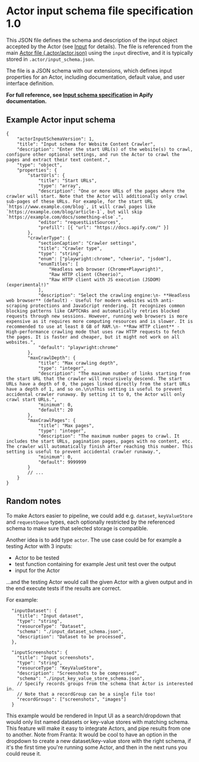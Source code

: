 # Actor input schema file specification 1.0

This JSON file defines the schema and description of the input object accepted by the Actor (see [Input](/#input) for details). The file is referenced from the main [Actor file (.actor/actor.json)](/actor-file) using the `input` directive, and it is typically stored in `.actor/input_schema.json`.

The file is a JSON schema with our extensions, which defines input properties for an Actor, including documentation, default value, and user interface definition.

**For full reference, see [Input schema specification](https://docs.apify.com/platform/actors/development/actor-definition/input-schema/specification/v1) in Apify documentation.**

## Example Actor input schema

```jsonc
{
    "actorInputSchemaVersion": 1,
    "title": "Input schema for Website Content Crawler",
    "description": "Enter the start URL(s) of the website(s) to crawl, configure other optional settings, and run the Actor to crawl the pages and extract their text content.",
    "type": "object",
    "properties": {
        "startUrls": {
            "title": "Start URLs",
            "type": "array",
            "description": "One or more URLs of the pages where the crawler will start. Note that the Actor will additionally only crawl sub-pages of these URLs. For example, for the start URL `https://www.example.com/blog`, it will crawl pages like `https://example.com/blog/article-1`, but will skip `https://example.com/docs/something-else`.",
            "editor": "requestListSources",
            "prefill": [{ "url": "https://docs.apify.com/" }]
        },
        "crawlerType": {
            "sectionCaption": "Crawler settings",
            "title": "Crawler type",
            "type": "string",
            "enum": ["playwright:chrome", "cheerio", "jsdom"],
            "enumTitles": [
                "Headless web browser (Chrome+Playwright)",
                "Raw HTTP client (Cheerio)",
                "Raw HTTP client with JS execution (JSDOM) (experimental!)"
            ],
            "description": "Select the crawling engine:\n- **Headless web browser** (default) - Useful for modern websites with anti-scraping protections and JavaScript rendering. It recognizes common blocking patterns like CAPTCHAs and automatically retries blocked requests through new sessions. However, running web browsers is more expensive as it requires more computing resources and is slower. It is recommended to use at least 8 GB of RAM.\n- **Raw HTTP client** - High-performance crawling mode that uses raw HTTP requests to fetch the pages. It is faster and cheaper, but it might not work on all websites.",
            "default": "playwright:chrome"
        },
        "maxCrawlDepth": {
            "title": "Max crawling depth",
            "type": "integer",
            "description": "The maximum number of links starting from the start URL that the crawler will recursively descend. The start URLs have a depth of 0, the pages linked directly from the start URLs have a depth of 1, and so on.\n\nThis setting is useful to prevent accidental crawler runaway. By setting it to 0, the Actor will only crawl start URLs.",
            "minimum": 0,
            "default": 20
        },
        "maxCrawlPages": {
            "title": "Max pages",
            "type": "integer",
            "description": "The maximum number pages to crawl. It includes the start URLs, pagination pages, pages with no content, etc. The crawler will automatically finish after reaching this number. This setting is useful to prevent accidental crawler runaway.",
            "minimum": 0,
            "default": 9999999
        }
        // ...
    }
}
```

## Random notes

To make Actors easier to pipeline, we could add e.g. `dataset`, `keyValueStore` and `requestQueue` types, each optionally restricted by the referenced schema to make sure that selected storage is compatible.

Another idea is to add type `actor`. The use case could be for example a testing Actor with 3 inputs:

- Actor to be tested
- test function containing for example Jest unit test over the output
- input for the Actor

...and the testing Actor would call the given Actor with a given output and in the end execute tests if the results are correct.

For example:

```jsonc
  "inputDataset": {
    "title": "Input dataset",
    "type": "string",
    "resourceType": "Dataset",
    "schema": "./input_dataset_schema.json",
    "description": "Dataset to be processed",
  },

  "inputScreenshots": {
    "title": "Input screenshots",
    "type": "string",
    "resourceType": "KeyValueStore",
    "description": "Screenshots to be compressed",
    "schema": "./input_key_value_store_schema.json",
    // Specify records groups from the schema that Actor is interested in.
    // Note that a recordGroup can be a single file too!
    "recordGroups": ["screenshots", "images"]
  }
```

This example would be rendered in Input UI as a search/dropdown that would only list named datasets or key-value stores with matching schema. This feature will make it easy to integrate Actors, and pipe results from one to another. Note from Franta: It would be cool to have an option in the dropdown to create a new dataset/key-value store with the right schema, if it's the first time you're running some Actor, and then in the next runs you could reuse it.
